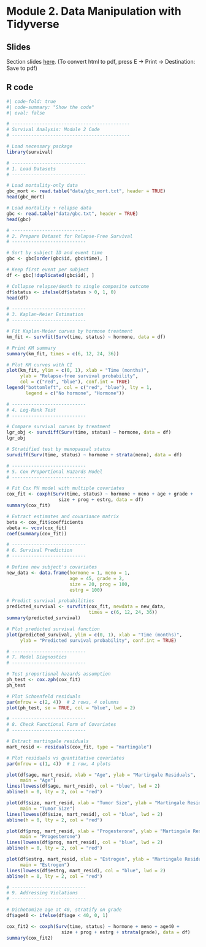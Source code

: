 # Module 2. Data Manipulation with Tidyverse 

## Slides

Section slides [here](sec2.html){target="_blank"}. (To convert html to pdf, press E $\to$ Print $\to$ Destination: Save to pdf)

## R code

```r
#| code-fold: true
#| code-summary: "Show the code"
#| eval: false

# -------------------------------------------
# Survival Analysis: Module 2 Code
# -------------------------------------------

# Load necessary package
library(survival)

# ---------------------------
# 1. Load Datasets
# ---------------------------

# Load mortality-only data
gbc_mort <- read.table("data/gbc_mort.txt", header = TRUE)
head(gbc_mort)

# Load mortality + relapse data
gbc <- read.table("data/gbc.txt", header = TRUE)
head(gbc)

# ---------------------------
# 2. Prepare Dataset for Relapse-Free Survival
# ---------------------------

# Sort by subject ID and event time
gbc <- gbc[order(gbc$id, gbc$time), ]

# Keep first event per subject
df <- gbc[!duplicated(gbc$id), ]

# Collapse relapse/death to single composite outcome
df$status <- ifelse(df$status > 0, 1, 0)
head(df)

# ---------------------------
# 3. Kaplan-Meier Estimation
# ---------------------------

# Fit Kaplan-Meier curves by hormone treatment
km_fit <- survfit(Surv(time, status) ~ hormone, data = df)

# Print KM summary
summary(km_fit, times = c(6, 12, 24, 36))

# Plot KM curves with CI
plot(km_fit, ylim = c(0, 1), xlab = "Time (months)",
     ylab = "Relapse-free survival probability",
     col = c("red", "blue"), conf.int = TRUE)
legend("bottomleft", col = c("red", "blue"), lty = 1,
       legend = c("No hormone", "Hormone"))

# ---------------------------
# 4. Log-Rank Test
# ---------------------------

# Compare survival curves by treatment
lgr_obj <- survdiff(Surv(time, status) ~ hormone, data = df)
lgr_obj

# Stratified test by menopausal status
survdiff(Surv(time, status) ~ hormone + strata(meno), data = df)

# ---------------------------
# 5. Cox Proportional Hazards Model
# ---------------------------

# Fit Cox PH model with multiple covariates
cox_fit <- coxph(Surv(time, status) ~ hormone + meno + age + grade +
                   size + prog + estrg, data = df)
summary(cox_fit)

# Extract estimates and covariance matrix
beta <- cox_fit$coefficients
vbeta <- vcov(cox_fit)
coef(summary(cox_fit))

# ---------------------------
# 6. Survival Prediction
# ---------------------------

# Define new subject's covariates
new_data <- data.frame(hormone = 1, meno = 1, 
                       age = 45, grade = 2,
                       size = 20, prog = 100,
                       estrg = 100)

# Predict survival probabilities
predicted_survival <- survfit(cox_fit, newdata = new_data,
                              times = c(6, 12, 24, 36))
summary(predicted_survival)

# Plot predicted survival function
plot(predicted_survival, ylim = c(0, 1), xlab = "Time (months)",
     ylab = "Predicted survival probability", conf.int = TRUE)

# ---------------------------
# 7. Model Diagnostics
# ---------------------------

# Test proportional hazards assumption
ph_test <- cox.zph(cox_fit)
ph_test

# Plot Schoenfeld residuals
par(mfrow = c(2, 4))  # 2 rows, 4 columns
plot(ph_test, se = TRUE, col = "blue", lwd = 2)

# ---------------------------
# 8. Check Functional Form of Covariates
# ---------------------------

# Extract martingale residuals
mart_resid <- residuals(cox_fit, type = "martingale")

# Plot residuals vs quantitative covariates
par(mfrow = c(1, 4))  # 1 row, 4 plots

plot(df$age, mart_resid, xlab = "Age", ylab = "Martingale Residuals",
     main = "Age")
lines(lowess(df$age, mart_resid), col = "blue", lwd = 2)
abline(h = 0, lty = 2, col = "red")

plot(df$size, mart_resid, xlab = "Tumor Size", ylab = "Martingale Residuals",
     main = "Tumor Size")
lines(lowess(df$size, mart_resid), col = "blue", lwd = 2)
abline(h = 0, lty = 2, col = "red")

plot(df$prog, mart_resid, xlab = "Progesterone", ylab = "Martingale Residuals",
     main = "Progesterone")
lines(lowess(df$prog, mart_resid), col = "blue", lwd = 2)
abline(h = 0, lty = 2, col = "red")

plot(df$estrg, mart_resid, xlab = "Estrogen", ylab = "Martingale Residuals",
     main = "Estrogen")
lines(lowess(df$estrg, mart_resid), col = "blue", lwd = 2)
abline(h = 0, lty = 2, col = "red")

# ---------------------------
# 9. Addressing Violations
# ---------------------------

# Dichotomize age at 40, stratify on grade
df$age40 <- ifelse(df$age < 40, 0, 1)

cox_fit2 <- coxph(Surv(time, status) ~ hormone + meno + age40 +
                    size + prog + estrg + strata(grade), data = df)
summary(cox_fit2)


```
